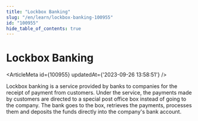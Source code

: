 ```yaml
---
title: "Lockbox Banking"
slug: "/en/learn/lockbox-banking-100955"
id: "100955"
hide_table_of_contents: true
---
```



# Lockbox Banking

<ArticleMeta id={100955} updatedAt={'2023-09-26 13:58:51'} />
<div className='border-solid border-b border-t-0 my-4 border-[var(--ifm-color-gray-300)]' />

Lockbox banking is a service provided by banks to companies for the receipt of payment from customers. Under the service, the payments made by customers are directed to a special post office box instead of going to the company. The bank goes to the box, retrieves the payments, processes them and deposits the funds directly into the company's bank account.
